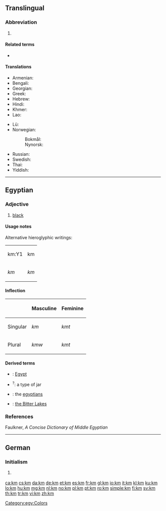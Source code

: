 {{character info/new|㎞}}
{{also|.km|KM}}

==Translingual==

===Abbreviation===
{{rfc-header|Abbreviation}}
{{head|mul|abbreviation}}

# {{SI-unit-abb2|kilo|meter|metre|[[length]]}}

====Related terms====
* {{l|mul|kms}}

====Translations====
{{trans-top|kilometer}}
* Armenian: {{t|hy|կմ}}
* Bengali: {{t-needed|bn}}
* Georgian: {{t|ka|კმ}}
* Greek: {{t|el|χλμ.}}
* Hebrew: {{t|he|ק”מ|sc=Hebr}}
* Hindi: {{t|hi|सहस्रमान|tr=sahasramān|sc=Deva}}
* Khmer: {{t|km|គ.ម|tr=km|sc=Khmr}}
* Lao: {{t|lo|ກມ|sc=Laoo}}
{{trans-mid}}
* Lü: {{t|khb|ᦜᧅ|tr=la᷄k|sc=Talu}}
* Norwegian:
*: Bokmål: {{t+|nb|km}}
*: Nynorsk: {{t|nn|km}}
* Russian: {{t+|ru|км}}
* Swedish: {{t+|sv|km}}
* Thai: {{t+|th|กม.|tr=km.|sc=Thai}}
* Yiddish: {{t-needed|yi}}
{{trans-bottom}}

----

==Egyptian==

===Adjective===
{{head|egy|adjective|head=<hiero>km-m-D3</hiero>}}

# [[black]]

====Usage notes====
Alternative hieroglyphic writings:
{| class="wikitable"
|-
| <hiero>km:Y1</hiero>|| <hiero>km</hiero>
|-
| ''km'' || ''km''
|}

====Inflection====
{| class="wikitable"
|-
! !! Masculine !! Feminine
|-
| Singular || ''km'' || ''kmt''
|-
| Plural || ''kmw'' || ''kmt''
|}

====Derived terms====
{{der-top}}
* {{l|egy|kmt}}: [[Egypt]]
* {{l|egy|kmt}}<sup>?</sup>: a type of jar
{{der-mid}}
* {{l|egy|kmt}}: the [[egyptians]]
* {{l|egy|km wr}}: [[w:Great Bitter Lake|the Bitter Lakes]]
{{der-bottom}}

===References===
Faulkner, ''A Concise Dictionary of Middle Egyptian''

[[Category:egy:Colors]]

----

==German==

===Initialism===
{{rfc-header|Initialism}}
{{de-initialism}}

# {{initialism of|Kilometer|lang=de}} {{gloss|''American:'' kilometer, ''British:'' kilometre}}

[[ca:km]]
[[cs:km]]
[[da:km]]
[[de:km]]
[[et:km]]
[[es:km]]
[[fr:km]]
[[gl:km]]
[[io:km]]
[[it:km]]
[[kl:km]]
[[ku:km]]
[[lo:km]]
[[hu:km]]
[[mg:km]]
[[nl:km]]
[[no:km]]
[[pl:km]]
[[pt:km]]
[[ro:km]]
[[simple:km]]
[[fi:km]]
[[sv:km]]
[[th:km]]
[[tr:km]]
[[vi:km]]
[[zh:km]]